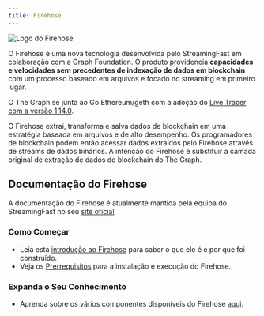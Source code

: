 ```yaml
---
title: Firehose
---
```


![Logo do Firehose](/img/firehose-logo.png)

O Firehose é uma nova tecnologia desenvolvida pelo StreamingFast em colaboração com a Graph Foundation. O produto providencia **capacidades e velocidades sem precedentes de indexação de dados em blockchain** com um processo baseado em arquivos e focado no streaming em primeiro lugar.

O The Graph se junta ao Go Ethereum/geth com a adoção do [Live Tracer com a versão 1.14.0](https://github.com/ethereum/go-ethereum/releases/tag/v1.14.0).

O Firehose extrai, transforma e salva dados de blockchain em uma estratégia baseada em arquivos e de alto desempenho. Os programadores de blockchain podem então acessar dados extraídos pelo Firehose através de streams de dados binários. A intenção do Firehose é substituir a camada original de extração de dados de blockchain do The Graph.

## Documentação do Firehose

A documentação do Firehose é atualmente mantida pela equipa do StreamingFast no seu [site oficial](https://firehose.streamingfast.io/).

### Como Começar

- Leia esta [introdução ao Firehose](https://firehose.streamingfast.io/introduction/firehose-overview) para saber o que ele é e por que foi construído.
- Veja os [Prerrequisitos](https://firehose.streamingfast.io/introduction/prerequisites) para a instalação e execução do Firehose.

### Expanda o Seu Conhecimento

- Aprenda sobre os vários componentes disponíveis do Firehose [aqui](https://firehose.streamingfast.io/architecture/components).
